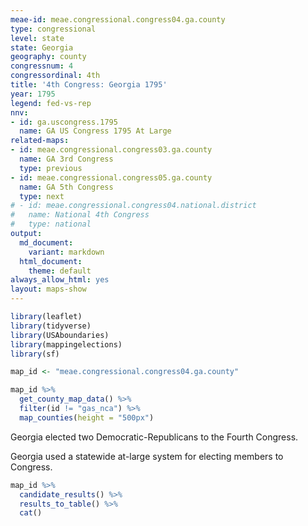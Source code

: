 ```yaml
---
meae-id: meae.congressional.congress04.ga.county
type: congressional
level: state
state: Georgia
geography: county
congressnum: 4
congressordinal: 4th
title: '4th Congress: Georgia 1795'
year: 1795
legend: fed-vs-rep
nnv:
- id: ga.uscongress.1795
  name: GA US Congress 1795 At Large
related-maps:
- id: meae.congressional.congress03.ga.county
  name: GA 3rd Congress
  type: previous
- id: meae.congressional.congress05.ga.county
  name: GA 5th Congress
  type: next
# - id: meae.congressional.congress04.national.district
#   name: National 4th Congress
#   type: national
output:
  md_document:
    variant: markdown
  html_document:
    theme: default
always_allow_html: yes
layout: maps-show
---
```


```r
library(leaflet)
library(tidyverse)
library(USAboundaries)
library(mappingelections)
library(sf)

map_id <- "meae.congressional.congress04.ga.county"
```

<div class="map">

```r
map_id %>%
  get_county_map_data() %>%
  filter(id != "gas_nca") %>% 
  map_counties(height = "500px")
```

</div>

Georgia elected two Democratic-Republicans to the Fourth Congress.

Georgia used a statewide at-large system for electing members to Congress.

<div class="results-table">

```r
map_id %>%
  candidate_results() %>%
  results_to_table() %>%
  cat()
```

</div>
